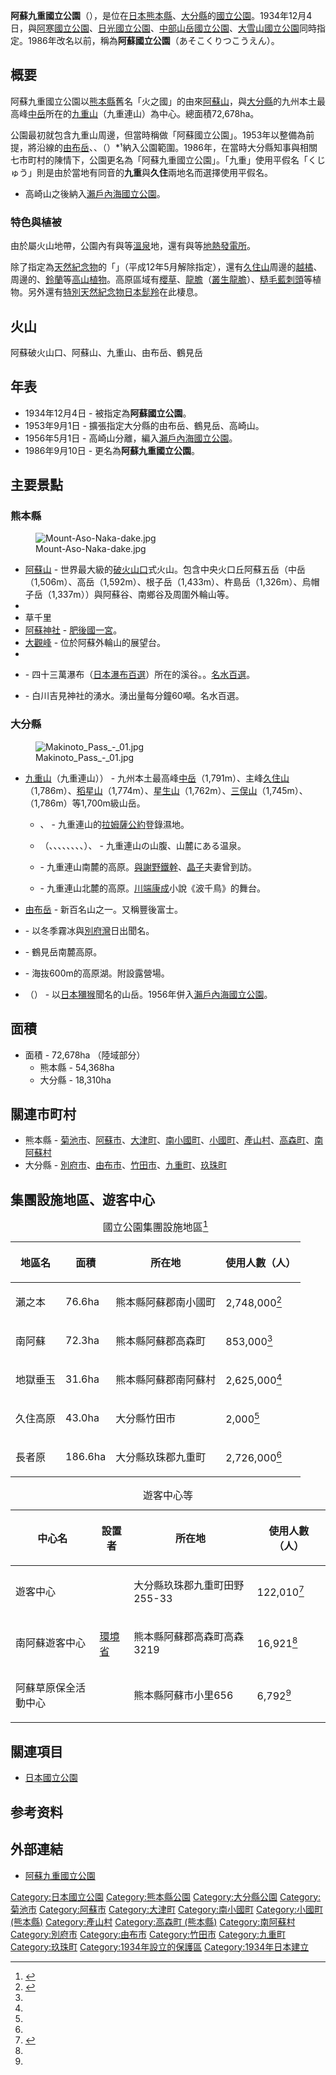 {{Infobox protected area
| name            = 阿蘇九重國立公園
| alt_name        = Aso Kujū National Park<br>{{lang|ja|阿蘇くじゅう国立公園}}
| iucn_category   = II
| photo           = Mt.Aso and caldera01.jpg
| photo_width     = 
| photo_caption   = 從[[大觀峰|大觀峰]]所看到的阿蘇火山群
| map             = Japan
| map_width       = 250
| location        = {{JPN}}[[熊本縣|熊本縣]]、[[大分縣|大分縣]]<ref name="kuikizu1">{{Cite web |url=http://www.env.go.jp/park/aso/intro/files/area_1.pdf |title=阿蘇くじゅう国立公園の区域図（北部）|format=PDF |publisher=[[環境省|環境省]] |accessdate=2012-10-08}}</ref><ref name="kuikizu2">{{Cite web |url=http://www.env.go.jp/park/aso/intro/files/area_2pdf |title=阿蘇くじゅう国立公園の区域図（南部）|format=PDF |publisher=環境省 |accessdate=2012-10-08}}</ref>
| nearest_city    = 
| lat_d = 32
| lat_m = 53
| lat_s = 06
| lat_NS = N
| long_d = 131
| long_m = 06
| long_s = 15
| long_EW = E 
| area            = {{convert|72678|ha|km2|sigfig=3}}<ref name="env">{{Cite web |url=http://www.env.go.jp/park/aso/intro/index.html |title=阿蘇くじゅう国立公園の公園紹介 |publisher=環境省 |accessdate=2012-10-08}}</ref>
| established     = 1934年12月4日
| visitation_num  = 17,740,000人次
| visitation_year = 2018年
| visitation_ref  = <ref>{{Cite web |url=http://www.env.go.jp/park/doc/data/natural/data/naturalpark_4.pdf |title=国立公園の利用者数（公園、年次別） |work=関連法令・各種資料 > 自然保護各種データ |publisher=環境省 |date= }}</ref>
| governing_body  = [[環境省|環境省]]
| url             = http://www.env.go.jp/park/aso/index.html
}}
'''阿蘇九重國立公園'''（{{jpn|j=阿蘇くじゅう国立公園|hg=あそくじゅうこくりつこうえん}}），是位在[[日本|日本]][[熊本縣|熊本縣]]、[[大分縣|大分縣]]的[[日本國立公園|國立公園]]。1934年12月4日，與[[阿寒國立公園|阿寒國立公園]]、[[日光國立公園|日光國立公園]]、[[中部山岳國立公園|中部山岳國立公園]]、[[大雪山國立公園|大雪山國立公園]]同時指定。1986年改名以前，稱為'''阿蘇國立公園'''（あそこくりつこうえん）。

== 概要 ==
阿蘇九重國立公園以[[熊本縣|熊本縣]]舊名「火之國」的由來[[阿蘇山|阿蘇山]]，與[[大分縣|大分縣]]的九州本土最高峰[[中岳_(九重山)|中岳]]所在的[[九重山|九重山]]（九重連山）為中心。總面積72,678ha。

公園最初就包含九重山周邊，但當時稱做「阿蘇國立公園」。1953年以整備{{link-ja|大分縣道、熊本縣道11號別府一之宮線|大分県道・熊本県道11号別府一の宮線|山並公路}}為前提，將沿線的[[由布岳|由布岳]]、{{link-ja|鶴見岳|鶴見岳}}、{{link-ja|高崎山|高崎山}}（{{link-ja|高崎山自然動物園|高崎山自然動物園}}）*¹納入公園範圍。1986年，在當時大分縣知事與相關七市町村的陳情下，公園更名為「阿蘇九重國立公園」。「九重」使用平假名「くじゅう」則是由於當地有同音的'''九重'''與'''久住'''兩地名而選擇使用平假名。

* 高崎山之後納入[[瀨戶內海國立公園|瀨戶內海國立公園]]。

=== 特色與植被 ===
由於屬火山地帶，公園內有{{link-ja|筋湯溫泉|筋湯温泉}}與{{link-ja|長湯溫泉|長湯温泉}}等[[溫泉|溫泉]]地，還有{{link-ja|大岳發電所|大岳発電所|大岳}}與{{link-ja|八丁原發電所|八丁原発電所|八丁原}}等[[地熱發電|地熱發電所]]。

除了指定為[[天然紀念物|天然紀念物]]的{{link-ja|國造神社|国造神社}}「{{link-ja|手野的杉木|手野のスギ}}」（平成12年5月解除指定），還有[[久住山|久住山]]周邊的[[越橘|越橘]]、{{link-ja|大船山 (大分縣)|大船山 (大分県)|大船山}}周邊的{{link-ja|九州杜鵑|ミヤマキリシマ}}、[[鈴蘭|鈴蘭]]等[[高山植物|高山植物]]。高原區域有[[櫻草|櫻草]]、[[龍膽|龍膽]]（[[叢生龍膽|叢生龍膽]]）、[[糙毛藍刺頭|糙毛藍刺頭]]等植物。另外還有[[天然紀念物|特別天然紀念物]][[日本髭羚|日本髭羚]]在此棲息。

== 火山 ==
阿蘇破火山口、阿蘇山、九重山、由布岳、鶴見岳

==年表==
*1934年12月4日 - 被指定為'''阿蘇國立公園'''。
*1953年9月1日 - 擴張指定大分縣的由布岳、鶴見岳、高崎山。
*1956年5月1日 - 高崎山分離，編入[[瀨戶內海國立公園|瀨戶內海國立公園]]。
*1986年9月10日 - 更名為'''阿蘇九重國立公園'''。

==主要景點==
=== 熊本縣 ===
[[File:Mount-Aso-Naka-dake.jpg|thumb]]
* [[阿蘇山|阿蘇山]] - 世界最大級的[[破火山口|破火山口]]式火山。包含中央火口丘阿蘇五岳（中岳（1,506m）、高岳（1,592m）、根子岳（1,433m）、杵島岳（1,326m）、烏帽子岳（1,337m））與阿蘇谷、南鄉谷及周圍外輪山等。
* {{link-ja|仙醉峽|仙酔峡}}
* 草千里
* [[阿蘇神社|阿蘇神社]] - [[肥後國|肥後國]][[一宮|一宮]]。
* [[大觀峰|大觀峰]] - 位於阿蘇外輪山的展望台。
* {{link-ja|瀨之本高原|瀬の本高原}}
* {{link-ja|菊池溪谷|菊池渓谷}} - 四十三萬瀑布（[[日本瀑布百選|日本瀑布百選]]）所在的溪谷。{{link-ja|森林浴之森100選|森林浴の森100選}}。[[名水百選|名水百選]]。
* {{link-ja|白川水源|白川 (熊本県)}} - 白川吉見神社的湧水。湧出量每分鐘60噸。名水百選。

=== 大分縣 ===
[[File:Makinoto_Pass_-_01.jpg|thumb]]
* [[九重山|九重山]]（九重連山）） - 九州本土最高峰[[中岳_(九重山)|中岳]]（1,791m）、主峰[[久住山|久住山]]（1,786m）、[[稻星山|稻星山]]（1,774m）、[[星生山|星生山]]（1,762m）、[[三俣山_(大分縣)|三俣山]]（1,745m）、{{link-ja|大船山 (大分縣)|大船山 (大分県)|大船山}}（1,786m）等1,700m級山岳。
** {{link-ja|坊鶴|坊ガツル}}、{{link-ja|蓼原|タデ原}} - 九重連山的[[拉姆薩公約|拉姆薩公約]]登錄濕地。
** {{link-ja|九重九湯|九重九湯}}（{{link-ja|寶泉寺溫泉|宝泉寺温泉}}、{{link-ja|壁湯溫泉|壁湯温泉}}、{{link-ja|川底溫泉|川底温泉}}、{{link-ja|龍門溫泉|竜門温泉}}、{{link-ja|湯坪溫泉|湯坪温泉}}、{{link-ja|筋湯溫泉|筋湯温泉}}、{{link-ja|筌之口溫泉|筌の口温泉}}、{{link-ja|長者原溫泉|長者原温泉}}、{{link-ja|寒之地獄溫泉|寒の地獄温泉}}）、{{link-ja|法華院溫泉|法華院温泉}} - 九重連山の山腹、山麓にある温泉。
** {{link-ja|久住高原|久住高原}} - 九重連山南麓的高原。[[與謝野鐵幹|與謝野鐵幹]]、[[與謝野晶子|晶子]]夫妻曾到訪。
** {{link-ja|飯田高原|飯田高原}} - 九重連山北麓的高原。[[川端康成|川端康成]]小說《波千鳥》的舞台。
* [[由布岳|由布岳]] - 新百名山之一。又稱豐後富士。
* {{link-ja|鶴見岳|鶴見岳}} - 以冬季霧冰與[[別府灣|別府灣]]日出聞名。
* {{link-ja|城島高原|城島高原}} - 鶴見岳南麓高原。
* {{link-ja|志高湖|志高湖}} - 海抜600m的高原湖。附設露營場。
* {{link-ja|高崎山|高崎山}}（{{link-ja|高崎山自然動物園|高崎山自然動物園}}） - 以[[日本獼猴|日本獼猴]]聞名的山岳。1956年併入[[瀨戶內海國立公園|瀨戶內海國立公園]]。

==面積==
*面積 - 72,678ha （陸域部分）
**熊本縣 - 54,368ha
**大分縣 - 18,310ha

==關連市町村==
*熊本縣 - [[菊池市|菊池市]]、[[阿蘇市|阿蘇市]]、[[大津町|大津町]]、[[南小國町|南小國町]]、[[小國町_(熊本縣)|小國町]]、[[產山村|產山村]]、[[高森町_(熊本縣)|高森町]]、[[南阿蘇村|南阿蘇村]]
*大分縣 - [[別府市|別府市]]、[[由布市|由布市]]、[[竹田市|竹田市]]、[[九重町|九重町]]、[[玖珠町|玖珠町]]
== 集團設施地區、遊客中心 ==
{| class="wikitable" style="text-align:left; font-size:95%"
|+ 國立公園集團設施地區<ref>{{Cite web |url=https://www.env.go.jp/park/doc/data/national/np_7.pdf |title=国立公園集団施設地区 |year=2020 |format=PDF |publisher=環境省 |accessdate=2020-09-27}}</ref>
!地區名
!面積
!所在地
!使用人數（人）
|-
|瀨之本||76.6ha||熊本縣阿蘇郡南小國町||2,748,000<ref name="集団施設地区等利用者数">{{Cite web |url=http://www.env.go.jp/park/doc/data/natural/data/naturalpark_7.pdf |title=国立公園集団施設地区等利用者数 |format=PDF |publisher=環境省 |accessdate=2020-09-27}}</ref>
|-
|南阿蘇||72.3ha||熊本縣阿蘇郡高森町||853,000<ref name="集団施設地区等利用者数"/>
|-
|地獄垂玉||31.6ha||熊本縣阿蘇郡南阿蘇村||2,625,000<ref name="集団施設地区等利用者数"/>
|-
|久住高原||43.0ha||大分縣竹田市||2,000<ref name="集団施設地区等利用者数"/>
|-
|長者原||186.6ha||大分縣玖珠郡九重町||2,726,000<ref name="集団施設地区等利用者数"/>
|}
{| class="wikitable" style="text-align:left; font-size:95%"
|+ 遊客中心等
!中心名
!設置者
!所在地
!使用人數（人）
|-
|{{link-ja|長者原|長者原}}遊客中心||rowspan="3"|[[環境省|環境省]]||大分縣玖珠郡九重町田野255-33||122,010<ref name="ビジターセンター等利用者数">{{Cite web |url=http://www.env.go.jp/park/doc/data/natural/data/naturalpark_8.pdf |title=国立公園内ビジターセンター等利用者数 |format=PDF |publisher=環境省 |accessdate=2020-09-27}}</ref>
|-
|南阿蘇遊客中心||熊本縣阿蘇郡高森町高森3219||16,921<ref name="ビジターセンター等利用者数"/>
|-
|阿蘇草原保全活動中心||熊本縣阿蘇市小里656||6,792<ref name="ビジターセンター等利用者数"/>
|}

==關連項目==
*[[日本國立公園|日本國立公園]]

==参考资料==
{{Reflist}}

==外部連結==
{{commonscat|Aso-Kuju_National_Park}}
*{{ja}}[http://www.env.go.jp/park/aso/ 阿蘇九重國立公園]

{{日本國立公園}}

{{DEFAULTSORT:Aso Kuju}}
[[Category:日本國立公園|Category:日本國立公園]]
[[Category:熊本縣公園|Category:熊本縣公園]]
[[Category:大分縣公園|Category:大分縣公園]]
[[Category:菊池市|Category:菊池市]]
[[Category:阿蘇市|Category:阿蘇市]]
[[Category:大津町|Category:大津町]]
[[Category:南小國町|Category:南小國町]]
[[Category:小國町_(熊本縣)|Category:小國町 (熊本縣)]]
[[Category:產山村|Category:產山村]]
[[Category:高森町_(熊本縣)|Category:高森町 (熊本縣)]]
[[Category:南阿蘇村|Category:南阿蘇村]]
[[Category:別府市|Category:別府市]]
[[Category:由布市|Category:由布市]]
[[Category:竹田市|Category:竹田市]]
[[Category:九重町|Category:九重町]]
[[Category:玖珠町|Category:玖珠町]]
[[Category:1934年設立的保護區|Category:1934年設立的保護區]]
[[Category:1934年日本建立|Category:1934年日本建立]]